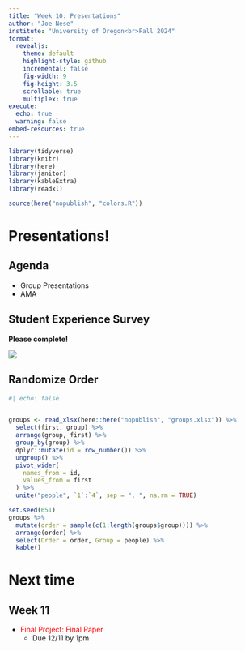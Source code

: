 ```yaml
---
title: "Week 10: Presentations"
author: "Joe Nese"
institute: "University of Oregon<br>Fall 2024"
format:
  revealjs: 
    theme: default
    highlight-style: github
    incremental: false
    fig-width: 9
    fig-height: 3.5
    scrollable: true
    multiplex: true
execute: 
  echo: true
  warning: false
embed-resources: true
---
```


```r
library(tidyverse)
library(knitr)
library(here)
library(janitor)
library(kableExtra)
library(readxl)

source(here("nopublish", "colors.R"))
```

# Presentations!

## Agenda

- Group Presentations
- AMA

## Student Experience Survey

**Please complete!**

![](./images/student-experience-surveys-slide.png)


## Randomize Order

```r
#| echo: false


groups <- read_xlsx(here::here("nopublish", "groups.xlsx")) %>% 
  select(first, group) %>% 
  arrange(group, first) %>% 
  group_by(group) %>% 
  dplyr::mutate(id = row_number()) %>%
  ungroup() %>% 
  pivot_wider(
    names_from = id,
    values_from = first
  ) %>% 
  unite("people", `1`:`4`, sep = ", ", na.rm = TRUE)

set.seed(651)
groups %>% 
  mutate(order = sample(c(1:length(groups$group)))) %>% 
  arrange(order) %>% 
  select(Order = order, Group = people) %>% 
  kable()
```


# Next time

## Week 11

* [Final Project: Final Paper]{style='color:#FF0000'} 
    + Due 12/11 by 1pm



